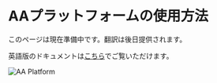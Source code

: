 # AAプラットフォームの使用方法

このページは現在準備中です。翻訳は後日提供されます。

英語版のドキュメントは[こちら](/en/developer-tools/aa-platform)でご覧いただけます。

<div className="flex justify-center my-8">
  <img src="/assets/aa-platform.png" alt="AA Platform" className="rounded-lg shadow-md max-w-full" />
</div> 